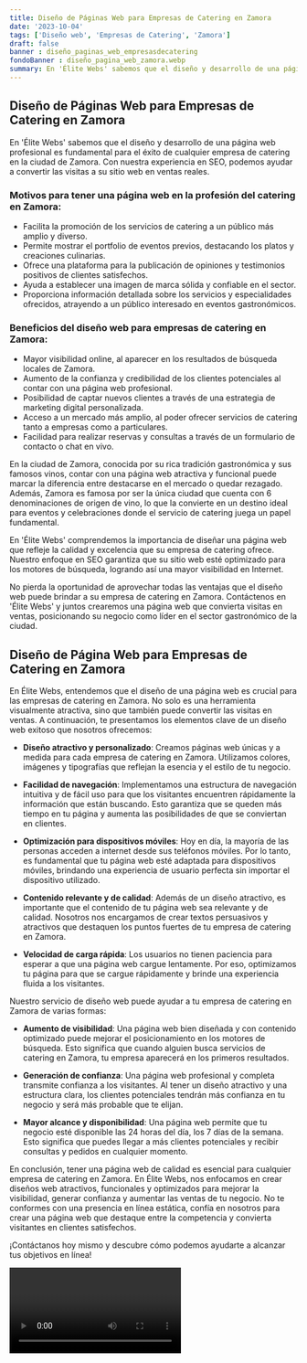```yaml
---
title: Diseño de Páginas Web para Empresas de Catering en Zamora
date: '2023-10-04'
tags: ['Diseño web', 'Empresas de Catering', 'Zamora']
draft: false
banner : diseño_paginas_web_empresasdecatering
fondoBanner : diseño_pagina_web_zamora.webp
summary: En 'Élite Webs' sabemos que el diseño y desarrollo de una página web profesional es fundamental para el éxito de cualquier empresa de catering en la ciudad de Zamora. Con nuestra experiencia en SEO, podemos ayudar a convertir las visitas a su sitio web en ventas reales.
---
```


## Diseño de Páginas Web para Empresas de Catering en Zamora

En 'Élite Webs' sabemos que el diseño y desarrollo de una página web profesional es fundamental para el éxito de cualquier empresa de catering en la ciudad de Zamora. Con nuestra experiencia en SEO, podemos ayudar a convertir las visitas a su sitio web en ventas reales.

### Motivos para tener una página web en la profesión del catering en Zamora:

- Facilita la promoción de los servicios de catering a un público más amplio y diverso.
- Permite mostrar el portfolio de eventos previos, destacando los platos y creaciones culinarias.
- Ofrece una plataforma para la publicación de opiniones y testimonios positivos de clientes satisfechos.
- Ayuda a establecer una imagen de marca sólida y confiable en el sector.
- Proporciona información detallada sobre los servicios y especialidades ofrecidos, atrayendo a un público interesado en eventos gastronómicos.

### Beneficios del diseño web para empresas de catering en Zamora:

- Mayor visibilidad online, al aparecer en los resultados de búsqueda locales de Zamora.
- Aumento de la confianza y credibilidad de los clientes potenciales al contar con una página web profesional.
- Posibilidad de captar nuevos clientes a través de una estrategia de marketing digital personalizada.
- Acceso a un mercado más amplio, al poder ofrecer servicios de catering tanto a empresas como a particulares.
- Facilidad para realizar reservas y consultas a través de un formulario de contacto o chat en vivo.

En la ciudad de Zamora, conocida por su rica tradición gastronómica y sus famosos vinos, contar con una página web atractiva y funcional puede marcar la diferencia entre destacarse en el mercado o quedar rezagado. Además, Zamora es famosa por ser la única ciudad que cuenta con 6 denominaciones de origen de vino, lo que la convierte en un destino ideal para eventos y celebraciones donde el servicio de catering juega un papel fundamental.

En 'Élite Webs' comprendemos la importancia de diseñar una página web que refleje la calidad y excelencia que su empresa de catering ofrece. Nuestro enfoque en SEO garantiza que su sitio web esté optimizado para los motores de búsqueda, logrando así una mayor visibilidad en Internet.

No pierda la oportunidad de aprovechar todas las ventajas que el diseño web puede brindar a su empresa de catering en Zamora. Contáctenos en 'Élite Webs' y juntos crearemos una página web que convierta visitas en ventas, posicionando su negocio como líder en el sector gastronómico de la ciudad.

<GifSeo />

<Cta />

## Diseño de Página Web para Empresas de Catering en Zamora

En Élite Webs, entendemos que el diseño de una página web es crucial para las empresas de catering en Zamora. No solo es una herramienta visualmente atractiva, sino que también puede convertir las visitas en ventas. A continuación, te presentamos los elementos clave de un diseño web exitoso que nosotros ofrecemos:

- **Diseño atractivo y personalizado**: Creamos páginas web únicas y a medida para cada empresa de catering en Zamora. Utilizamos colores, imágenes y tipografías que reflejan la esencia y el estilo de tu negocio.

- **Facilidad de navegación**: Implementamos una estructura de navegación intuitiva y de fácil uso para que los visitantes encuentren rápidamente la información que están buscando. Esto garantiza que se queden más tiempo en tu página y aumenta las posibilidades de que se conviertan en clientes.

- **Optimización para dispositivos móviles**: Hoy en día, la mayoría de las personas acceden a internet desde sus teléfonos móviles. Por lo tanto, es fundamental que tu página web esté adaptada para dispositivos móviles, brindando una experiencia de usuario perfecta sin importar el dispositivo utilizado.

- **Contenido relevante y de calidad**: Además de un diseño atractivo, es importante que el contenido de tu página web sea relevante y de calidad. Nosotros nos encargamos de crear textos persuasivos y atractivos que destaquen los puntos fuertes de tu empresa de catering en Zamora.

- **Velocidad de carga rápida**: Los usuarios no tienen paciencia para esperar a que una página web cargue lentamente. Por eso, optimizamos tu página para que se cargue rápidamente y brinde una experiencia fluida a los visitantes.

Nuestro servicio de diseño web puede ayudar a tu empresa de catering en Zamora de varias formas:

- **Aumento de visibilidad**: Una página web bien diseñada y con contenido optimizado puede mejorar el posicionamiento en los motores de búsqueda. Esto significa que cuando alguien busca servicios de catering en Zamora, tu empresa aparecerá en los primeros resultados.

- **Generación de confianza**: Una página web profesional y completa transmite confianza a los visitantes. Al tener un diseño atractivo y una estructura clara, los clientes potenciales tendrán más confianza en tu negocio y será más probable que te elijan.

- **Mayor alcance y disponibilidad**: Una página web permite que tu negocio esté disponible las 24 horas del día, los 7 días de la semana. Esto significa que puedes llegar a más clientes potenciales y recibir consultas y pedidos en cualquier momento.

En conclusión, tener una página web de calidad es esencial para cualquier empresa de catering en Zamora. En Élite Webs, nos enfocamos en crear diseños web atractivos, funcionales y optimizados para mejorar la visibilidad, generar confianza y aumentar las ventas de tu negocio. No te conformes con una presencia en línea estática, confía en nosotros para crear una página web que destaque entre la competencia y convierta visitantes en clientes satisfechos.

¡Contáctanos hoy mismo y descubre cómo podemos ayudarte a alcanzar tus objetivos en línea!

<Video />

<CtaBot job='Empresas de Catering' city='Zamora'/>

<Gmaps query='Zamora+españa+maps' />